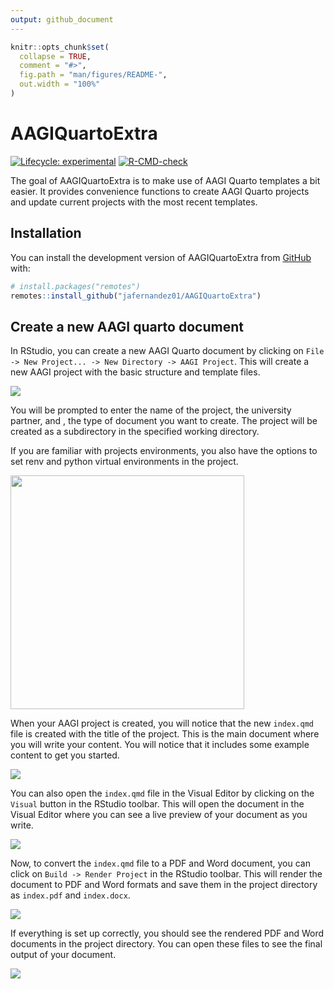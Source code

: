 ```yaml
---
output: github_document
---
```


<!-- README.md is generated from README.Rmd. Please edit that file -->

```r
knitr::opts_chunk$set(
  collapse = TRUE,
  comment = "#>",
  fig.path = "man/figures/README-",
  out.width = "100%"
)
```

# AAGIQuartoExtra

<!-- badges: start -->

[![Lifecycle: experimental](https://img.shields.io/badge/lifecycle-experimental-orange.svg)](https://lifecycle.r-lib.org/articles/stages.html#experimental) [![R-CMD-check](https://github.com/jafernandez01/AAGIQuartoExtra/actions/workflows/R-CMD-check.yaml/badge.svg)](https://github.com/jafernandez01/AAGIQuartoExtra/actions/workflows/R-CMD-check.yaml)

<!-- badges: end -->

The goal of AAGIQuartoExtra is to make use of AAGI Quarto templates a bit easier. It provides convenience functions to create AAGI Quarto projects and update current projects with the most recent templates.

## Installation

You can install the development version of AAGIQuartoExtra from [GitHub](https://github.com/) with:

``` r
# install.packages("remotes")
remotes::install_github("jafernandez01/AAGIQuartoExtra")
```

## Create a new AAGI quarto document

In RStudio, you can create a new AAGI Quarto document by clicking on `File -> New Project... -> New Directory -> AAGI Project`. This will create a new AAGI project with the basic structure and template files.

![](screenshots/create_project_step1.png)

You will be prompted to enter the name of the project, the university partner, and , the type of document you want to create. The project will be created as a subdirectory in the specified working directory.

If you are familiar with projects environments, you also have the options to set renv and python virtual environments in the project.

![](screenshots/create_project_step2.png){width="374"}

When your AAGI project is created, you will notice that the new `index.qmd` file is created with the title of the project. This is the main document where you will write your content. You will notice that it includes some example content to get you started.

![](screenshots/create_project_step3.png)

You can also open the `index.qmd` file in the Visual Editor by clicking on the `Visual` button in the RStudio toolbar. This will open the document in the Visual Editor where you can see a live preview of your document as you write.

![](screenshots/create_project_step4.png)

Now, to convert the `index.qmd` file to a PDF and Word document, you can click on `Build -> Render Project` in the RStudio toolbar. This will render the document to PDF and Word formats and save them in the project directory as `index.pdf` and `index.docx`.

![](screenshots/create_project_step5.png)

If everything is set up correctly, you should see the rendered PDF and Word documents in the project directory. You can open these files to see the final output of your document.

![](screenshots/create_project_step6.png)
